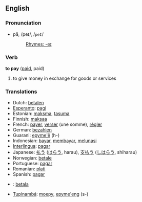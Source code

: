 ==English==
===Pronunciation===
*pā, /peɪ/, /<tt>peI</tt>/
*:[[Rhymes:English:-eɪ|Rhymes: -eɪ]]

=== Verb ===

'''to pay''' ([[paid]], paid)

# to give money in exchange for goods or services

=== Translations ===
*Dutch: [[betalen]]
*[[Esperanto]]: [[pagi]]
*Estonian: [[maksma]], [[tasuma]]
*Finnish: [[maksaa]]
*French: [[payer]], [[verser]] (une somme), [[régler]]
*German: [[bezahlen]]
*Guarani: [[epyme'ẽ]] (h-)
*Indonesian: [[bayar]], [[bayar|membayar]], [[lunas|melunasi]]
*[[Interlingua]]: [[pagar]]
*Japanese: [[払う]] ([[はらう]], harau), [[支払う]] ([[しはらう]], shiharau)
*Norwegian: [[betale]]
*Portuguese: [[pagar]]
*Romanian: [[plati]] 
*Spanish: [[pagar]]
*{{sv}}: [[betala]]
*[[Tupinambá]]: [[moepy]], [[epyme'eng]] (s-)